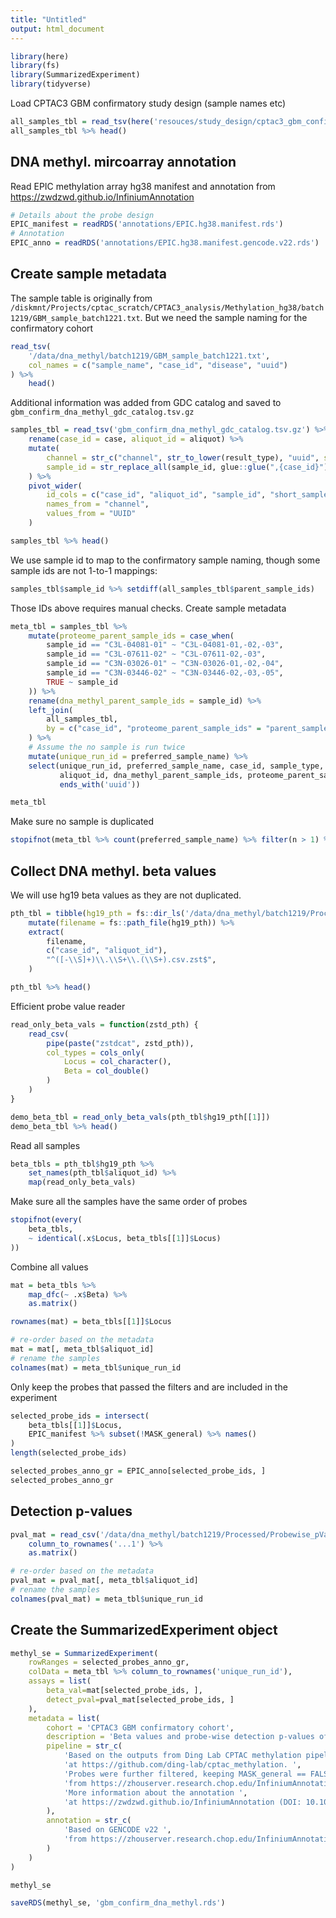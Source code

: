 ```yaml
---
title: "Untitled"
output: html_document
---
```


```r
library(here)
library(fs)
library(SummarizedExperiment)
library(tidyverse)
```


Load CPTAC3 GBM confirmatory study design (sample names etc)
```r
all_samples_tbl = read_tsv(here('resouces/study_design/cptac3_gbm_confirmatory_all_samples.tsv'))
all_samples_tbl %>% head()
```


## DNA methyl. mircoarray annotation
Read EPIC methylation array hg38 manifest and annotation from <https://zwdzwd.github.io/InfiniumAnnotation>
```r
# Details about the probe design
EPIC_manifest = readRDS('annotations/EPIC.hg38.manifest.rds')
# Annotation
EPIC_anno = readRDS('annotations/EPIC.hg38.manifest.gencode.v22.rds')
```




## Create sample metadata
The sample table is originally from `/diskmnt/Projects/cptac_scratch/CPTAC3_analysis/Methylation_hg38/batch1219/GBM_sample_batch1221.txt`. But we need the sample naming for the confirmatory cohort
```r
read_tsv(
    '/data/dna_methyl/batch1219/GBM_sample_batch1221.txt',
    col_names = c("sample_name", "case_id", "disease", "uuid")
) %>%
    head()
```


Additional information was added from GDC catalog and saved to `gbm_confirm_dna_methyl_gdc_catalog.tsv.gz`
```r
samples_tbl = read_tsv('gbm_confirm_dna_methyl_gdc_catalog.tsv.gz') %>%
    rename(case_id = case, aliquot_id = aliquot) %>%
    mutate(
        channel = str_c("channel", str_to_lower(result_type), "uuid", sep = "_"),
        sample_id = str_replace_all(sample_id, glue::glue(",{case_id}"), ",")
    ) %>%
    pivot_wider(
        id_cols = c("case_id", "aliquot_id", "sample_id", "short_sample_type"),
        names_from = "channel", 
        values_from = "UUID"
    )

samples_tbl %>% head()
```

We use sample id to map to the confirmatory sample naming, though some sample ids are not 1-to-1 mappings:
```r
samples_tbl$sample_id %>% setdiff(all_samples_tbl$parent_sample_ids)
```

Those IDs above requires manual checks. Create sample metadata
```r
meta_tbl = samples_tbl %>%
    mutate(proteome_parent_sample_ids = case_when(
        sample_id == "C3L-04081-01" ~ "C3L-04081-01,-02,-03",
        sample_id == "C3L-07611-02" ~ "C3L-07611-02,-03",
        sample_id == "C3N-03026-01" ~ "C3N-03026-01,-02,-04",
        sample_id == "C3N-03446-02" ~ "C3N-03446-02,-03,-05",
        TRUE ~ sample_id
    )) %>%
    rename(dna_methyl_parent_sample_ids = sample_id) %>%
    left_join(
        all_samples_tbl,
        by = c("case_id", "proteome_parent_sample_ids" = "parent_sample_ids")
    ) %>%
    # Assume the no sample is run twice
    mutate(unique_run_id = preferred_sample_name) %>%
    select(unique_run_id, preferred_sample_name, case_id, sample_type, is_oct, tumor_occurrence_sequence, 
           aliquot_id, dna_methyl_parent_sample_ids, proteome_parent_sample_ids,
           ends_with('uuid'))

meta_tbl
```

Make sure no sample is duplicated
```r
stopifnot(meta_tbl %>% count(preferred_sample_name) %>% filter(n > 1) %>% nrow() == 0)
```



## Collect DNA methyl. beta values
We will use hg19 beta values as they are not duplicated.
```r
pth_tbl = tibble(hg19_pth = fs::dir_ls('/data/dna_methyl/batch1219/Processed/', glob = '*.csv.zst')) %>%
    mutate(filename = fs::path_file(hg19_pth)) %>%
    extract(
        filename, 
        c("case_id", "aliquot_id"), 
        "^([-\\S]+)\\.\\S+\\.(\\S+).csv.zst$", 
    )

pth_tbl %>% head()
```

Efficient probe value reader
```r
read_only_beta_vals = function(zstd_pth) {
    read_csv(
        pipe(paste("zstdcat", zstd_pth)),
        col_types = cols_only(
            Locus = col_character(),
            Beta = col_double()
        )
    )
}
```

```r
demo_beta_tbl = read_only_beta_vals(pth_tbl$hg19_pth[[1]])
demo_beta_tbl %>% head()
```

Read all samples
```r
beta_tbls = pth_tbl$hg19_pth %>%
    set_names(pth_tbl$aliquot_id) %>%
    map(read_only_beta_vals)
```

Make sure all the samples have the same order of probes
```r
stopifnot(every(
    beta_tbls,
    ~ identical(.x$Locus, beta_tbls[[1]]$Locus)
))
```

Combine all values
```r
mat = beta_tbls %>%
    map_dfc(~ .x$Beta) %>%
    as.matrix()

rownames(mat) = beta_tbls[[1]]$Locus

# re-order based on the metadata
mat = mat[, meta_tbl$aliquot_id]
# rename the samples
colnames(mat) = meta_tbl$unique_run_id
```

Only keep the probes that passed the filters and are included in the experiment
```r
selected_probe_ids = intersect(
    beta_tbls[[1]]$Locus, 
    EPIC_manifest %>% subset(!MASK_general) %>% names()
)
length(selected_probe_ids)
```

```r
selected_probes_anno_gr = EPIC_anno[selected_probe_ids, ]
selected_probes_anno_gr
```



## Detection p-values
```r
pval_mat = read_csv('/data/dna_methyl/batch1219/Processed/Probewise_pValues.csv') %>%
    column_to_rownames('...1') %>%
    as.matrix()

# re-order based on the metadata
pval_mat = pval_mat[, meta_tbl$aliquot_id]
# rename the samples
colnames(pval_mat) = meta_tbl$unique_run_id
```



## Create the SummarizedExperiment object
```r
methyl_se = SummarizedExperiment(
    rowRanges = selected_probes_anno_gr,
    colData = meta_tbl %>% column_to_rownames('unique_run_id'),
    assays = list(
        beta_val=mat[selected_probe_ids, ],
        detect_pval=pval_mat[selected_probe_ids, ]
    ),
    metadata = list(
        cohort = 'CPTAC3 GBM confirmatory cohort',
        description = 'Beta values and probe-wise detection p-values of Illumina EPIC DNA methylation microarry',
        pipeline = str_c(
            'Based on the outputs from Ding Lab CPTAC methylation pipeline v1.1 ',
            'at https://github.com/ding-lab/cptac_methylation. ',
            'Probes were further filtered, keeping MASK_general == FALSE probes based on the annotation ',
            'from https://zhouserver.research.chop.edu/InfiniumAnnotation/20180909/EPIC/EPIC.hg38.manifest.rds. ',
            'More information about the annotation ',
            'at https://zwdzwd.github.io/InfiniumAnnotation (DOI: 10.1093/nar/gkw967)'
        ),
        annotation = str_c(
            'Based on GENCODE v22 ',
            'from https://zhouserver.research.chop.edu/InfiniumAnnotation/20180909/EPIC/EPIC.hg38.manifest.gencode.v22.rds'
        )
    )
)

methyl_se
```

```r
saveRDS(methyl_se, 'gbm_confirm_dna_methyl.rds')
```

